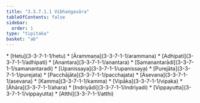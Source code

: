 ```yaml
---
title: "3.3.7.1.1 Vibhaṅgavāra"
tableOfContents: false
sidebar:
  order: 1
type: "tipitaka"
basket: "ab"
---
```



<DynamicBreadcrumb />



<TableOfContents>
* [Hetu](3-3-7-1-1/hetu)
* [Ārammaṇa](3-3-7-1-1/arammana)
* [Adhipati](3-3-7-1-1/adhipati)
* [Anantara](3-3-7-1-1/anantara)
* [Samanantarādi](3-3-7-1-1/samanantaradi)
* [Upanissaya](3-3-7-1-1/upanissaya)
* [Purejāta](3-3-7-1-1/purejata)
* [Pacchājāta](3-3-7-1-1/pacchajata)
* [Āsevana](3-3-7-1-1/asevana)
* [Kamma](3-3-7-1-1/kamma)
* [Vipāka](3-3-7-1-1/vipaka)
* [Āhāra](3-3-7-1-1/ahara)
* [Indriyādi](3-3-7-1-1/indriyadi)
* [Vippayutta](3-3-7-1-1/vippayutta)
* [Atthi](3-3-7-1-1/atthi)
</TableOfContents>